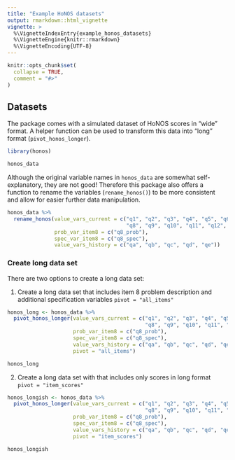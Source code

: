 ```yaml
---
title: "Example HoNOS datasets"
output: rmarkdown::html_vignette
vignette: >
  %\VignetteIndexEntry{example_honos_datasets}
  %\VignetteEngine{knitr::rmarkdown}
  %\VignetteEncoding{UTF-8}
---
```


```r
knitr::opts_chunk$set(
  collapse = TRUE,
  comment = "#>"
)
```

## Datasets

The package comes with a simulated dataset of HoNOS scores in "wide" format.
A helper function can be used to transform this data into "long" format (`pivot_honos_longer`).

```r
library(honos)

honos_data
```

Although the original variable names in `honos_data` are somewhat self-explanatory, they are not good! 
Therefore this package also offers a function to rename the variables (`rename_honos()`) to be more consistent and allow for easier further data manipulation.

```r

honos_data %>% 
  rename_honos(value_vars_current = c("q1", "q2", "q3", "q4", "q5", "q6", "q7", 
                                      "q8", "q9", "q10", "q11", "q12", "q13"),
               prob_var_item8 = c("q8_prob"),
               spec_var_item8 = c("q8_spec"),
               value_vars_history = c("qa", "qb", "qc", "qd", "qe"))

```


### Create long data set

There are two options to create a long data set:

1. Create a long data set that includes item 8 problem description and additional specification variables `pivot = "all_items"`

```r

honos_long <- honos_data %>% 
  pivot_honos_longer(value_vars_current = c("q1", "q2", "q3", "q4", "q5", "q6", "q7", 
                                            "q8", "q9", "q10", "q11", "q12", "q13"),
                     prob_var_item8 = c("q8_prob"),
                     spec_var_item8 = c("q8_spec"),
                     value_vars_history = c("qa", "qb", "qc", "qd", "qe"), 
                     pivot = "all_items")

honos_long

```

2. Create a long data set with that includes only scores in long format  `pivot = "item_scores"`

```r

honos_longish <- honos_data %>% 
  pivot_honos_longer(value_vars_current = c("q1", "q2", "q3", "q4", "q5", "q6", "q7", 
                                            "q8", "q9", "q10", "q11", "q12", "q13"),
                     prob_var_item8 = c("q8_prob"),
                     spec_var_item8 = c("q8_spec"),
                     value_vars_history = c("qa", "qb", "qc", "qd", "qe"), 
                     pivot = "item_scores")

honos_longish
```
